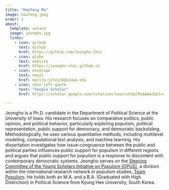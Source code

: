 ```yaml
---
title: "Haofeng Ma"
image: haofeng.jpeg
order: 1
about:
  template: solana
  image: jeongho.jpg
  links:
    - icon: github
      text: Github
      href: https://github.com/Jeongho-Choi
    - icon: globe
      text: website
      href: https://jeongho-choi.github.io
    - icon: envelope
      text: email
      href: mailto:jchoi34@uiowa.edu
    - icon: chat-left-quote
      text: "Google Scholar"
      href: https://scholar.google.com/citations?user=JShplMsAAAAJ&hl=en
    
---
```


Jeongho is a Ph.D. candidate in the Department of Political Science at the University of Iowa. His research focuses on comparative politics, public opinion, and political behavior, particularly exploring populism, political representation, public support for democracy, and democratic backsliding. Methodologically, he uses various quantitative methods, including multilevel modeling, computational text analysis, and machine learning. His dissertation investigates how issue-congruence between the public and political parties influences public support for populism in different regions and argues that public support for populism is a response to discontent with contemporary democratic systems. Jeongho serves on the [Steering Committee of the Young Scholars Initiative on Populism (OPUS)](https://populism.byu.edu/directory/jeongho-choi), a division within the international research network in populism studies, [Team Populism](https://populism.byu.edu/). He holds both an M.A. and a B.A. (Graduated with High Distinction) in Political Science from Kyung Hee University, South Korea.
